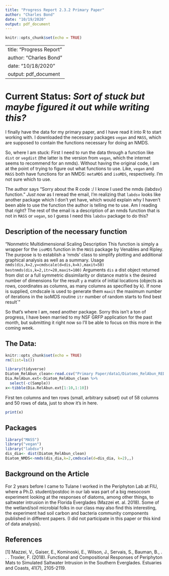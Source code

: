 ```yaml
---
title: "Progress Report 2.3.2 Primary Paper"
author: "Charles Bond"
date: "10/19/2020"
output: pdf_document
---
```


```r
knitr::opts_chunk$set(echo = TRUE)
```
---
title: "Progress Report"
author: "Charles Bond"
date: "10/18/2020"
output: pdf_document
---

# Current Status: *Sort of stuck but maybe figured it out while writing this?*
I finally have the data for my primary paper, and I have read it into R to start working with. I downloaded the necessary packages `vegan` and `MASS`, which are supposed to contain the functions necessary for doing an NMDS. 

  So, where I am stuck: First I need to run the data through a function like `dist` or `vegdist` (the latter is the version from `vegan`, which the internet seems to recommend for an nmds). Without having the original code, I am at the point of trying to figure out what functions to use. Like, `vegan` and `MASS` both have functions for an NMDS: `metaMDS` and `isoMDS`, respectively. I'm not sure which to use. 
  
  The author says "Sorry about the R code :/ I know I used the nmds {labdsv} function." *Just now* as I reread the email, I'm realizing that `labdsv` looks like another package which I don't yet have, which would explain why I haven't been able to use the function the author is telling me to use. Am I reading that right? The rest of the email is a description of an nmds function that is not in `MASS` or `vegan`, so I guess I need this `labdsv` package to do this?
  
## Description of the necessary function 
"Nonmetric Multidimensional Scaling
Description
This function is simply a wrapper for the `isoMDS` function in the `MASS` package by Venables and Ripley. The purpose is to establish a ‘nmds’ class to simplify plotting and additional graphical analysis as well as a summary.
Usage
`nmds(dis,k=2,y=cmdscale(d=dis,k=k),maxit=50)`
`bestnmds(dis,k=2,itr=20,maxit=100)`
Arguments
`dis`	a dist object returned from dist or a full symmetric dissimilarity or distance matrix
`k`	the desired number of dimensions for the result
`y`	a matrix of initial locations (objects as rows, coordinates as columns, as many columns as specified by k). If none is supplied, cmdscale is used to generate them
`maxit`	the maximum number of iterations in the isoMDS routine
`itr`	number of random starts to find best result`"


So that's where I am, need another package. Sorry this isn't a ton of progress, I have been married to my NSF GRFP application for the past month, but submitting it right now so I'll be able to focus on this more in the coming week.

## The Data:

```r
knitr::opts_chunk$set(echo = TRUE)
rm(list=ls()) 

```

```r
library(tidyverse)
Diatom_RelAbun_clean<-read.csv("Primary Paper/data1/Diatoms_RelAbun_REDUCED_PRIMER.csv")
Dia.RelAbun.ext<-Diatom_RelAbun_clean %>%
  select(-c(Sample))
x<-tibble(Dia.RelAbun.ext[1:10,1:10])

```

First ten columns and ten rows (small, arbitrary subset) out of 58 columns and 50 rows of data, just to show it's in here.
```r
print(x)
```


## Packages
```r
library("MASS")
library("vegan")
library("labdsv")
dis_dia<- dist(Diatom_RelAbun_clean)
Diatom_NMDS<-nmds(dis_dia,k=2,cmdscale(d=dis_dia, k=2),,)

```

## Background on the Article  
For 2 years before I came to Tulane I worked in the Periphyton Lab at FIU, where a Ph.D. student/postdoc in our lab was part of a big mesocosm experiment looking at the responses of diatoms, among other things, to saltwater intrusion in the Florida Everglades (Mazzei et. al. 2018). Some of the wetland/soil microbial folks in our class may also find this interesting, the experiment had soil carbon and bacteria community components published in different papers. (I did not participate in this paper or this kind of data analysis).


## References
[1] Mazzei, V., Gaiser, E., Kominoski, E., Wilson, J., Servais, S., Bauman, B., . . . Troxler, F. (2018). Functional and Compositional Responses of Periphyton Mats to Simulated Saltwater Intrusion in the Southern Everglades. Estuaries and Coasts, 41(7), 2105-2119.